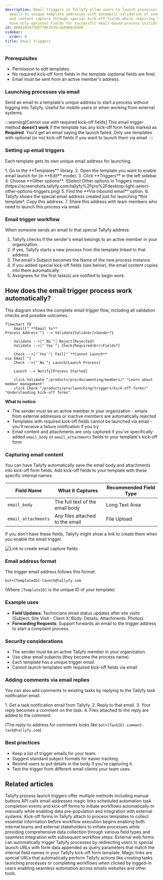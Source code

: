 ```yaml
---
description: Email triggers in Tallyfy allow users to launch processes by sending
  emails to unique template addresses with automatic validation of sender membership
  and content capture through special kick-off fields while requiring templates to
  have only optional fields for successful email-based process initiation.
id: 0604283d73d577667b35cae9909c0d89
sidebar:
  order: 8
title: Email triggers
---
```



### Prerequisites

*   Permission to edit templates.
*   No required kick-off form fields in the template (optional fields are fine).
*   Email must be sent from an active member's address.

### Launching processes via email

Send an email to a template's unique address to start a process without logging into Tallyfy. Useful for mobile users or when working from external systems.

:::warning[Cannot use with required kick-off fields]
This email trigger method **doesn't work** if the template has any kick-off form fields marked as **Required**. You'll get an email saying the launch failed. Only use templates with optional (or no) kick-off fields if you want to launch them via email.
:::

### Setting up email triggers

Each template gets its own unique email address for launching.

<Steps>
1. Go to the **Templates** library.
2. Open the template you want to enable email launch for (in **Edit** mode).
3. Click **Triggers** in the left sidebar.
4. Choose **Other options**.
   ![Select Other options in Triggers menu](https://screenshots.tallyfy.com/tallyfy%2Fpro%2Fdesktop-light-select-other-options-triggers.png)
5. Find the **Via inbound email** option.
6. Tallyfy shows the special email address created just for launching *this template*. Copy this address.
7. Share this address with team members who need to launch this process via email.
</Steps>

### Email trigger workflow

When someone sends an email to that special Tallyfy address:

1. Tallyfy checks if the sender's email belongs to an active member in your organization.
2. If yes, Tallyfy starts a new process from the template linked to that address.
3. The email's Subject becomes the Name of the new process instance.
4. If you added special kick-off fields (see below), the email content copies into them automatically.
5. Assignees for the first task(s) are notified to begin work.

## How does the email trigger process work automatically?

This diagram shows the complete email trigger flow, including all validation checks and possible outcomes.

```mermaid
flowchart TD
    Email["`**Email to**
Process Address`"] --> Validate{Valid<br/>Sender?}
    
    Validate -->|"`No`"| Reject[Rejected]
    Validate -->|"`Yes`"| Check{Required<br/>Fields?}
    
    Check -->|"`Yes`"| Fail["`**Cannot Launch**
via Email`"]
    Check -->|"`No`"| Launch[Launch Process]
    
    Launch --> Notify[Process Started]
    
    click Validate "/products/pro/documenting/members/" "Learn about member management"
    click Check "/products/pro/launching/triggers/kick-off-forms/" "Understanding kick-off forms"
```

**What to notice:**
- The sender must be an active member in your organization - emails from external addresses or inactive members are automatically rejected
- Templates with required kick-off fields cannot be launched via email - you'll receive a failure notification if you try
- Email content and attachments are only captured if you've specifically added `email_body` or `email_attachments` fields to your template's kick-off form

### Capturing email content

You can have Tallyfy automatically save the email body and attachments into kick-off form fields. Add kick-off fields to your template with these specific internal names:

| Field Name              | What it Captures                  | Recommended Field Type |
|-------------------------|-----------------------------------|------------------------|
| `email_body`            | The full text of the email body   | Long Text Area         |
| `email_attachments`     | Any files attached to the email | File Upload            |

If you don't have these fields, Tallyfy might show a link to create them when you enable the email trigger.

![Link to create email capture fields](https://screenshots.tallyfy.com/tallyfy%2Fpro%2Fdesktop-light-create-email-fields.png)

### Email address format

The trigger email address follows this format:

```text
bot+[TemplateID]-launch@tallyfy.com
```

(Where `[TemplateID]` is the unique ID of your template)

### Example uses

*   **Field Updates**: Technicians email status updates after site visits (Subject: Site Visit - Client X; Body: Details; Attachments: Photos).
*   **Forwarding Requests**: Support forwards an email to the trigger address to start a complaint process.

### Security considerations

*   The sender must be an active Tallyfy member in your organization.
*   Use clear email subjects (they become the process name).
*   Each template has a unique trigger email.
*   Cannot launch templates with required kick-off fields via email.

### Adding comments via email replies

You can also add comments to existing tasks by replying to the Tallyfy task notification email.

<Steps>
1. Get a task notification email from Tallyfy.
2. Reply to that email.
3. Your reply becomes a comment on the task.
4. Files attached to the reply are added to the comment.
</Steps>

(The reply-to address for comments looks like `bot+[TaskID]-comment-task@tallyfy.com`)

### Best practices

- Keep a list of trigger emails for your team.
- Suggest standard subject formats for easier tracking.
- Remind users to put details in the body if you're capturing it.
- Test the trigger from different email clients your team uses.


## Related articles
<CardGrid>
<LinkTitleCard header="<b>Launching > Triggers</b>" href="/products/pro/launching/triggers/" > Tallyfy process launch triggers offer multiple methods including manual buttons API calls email addresses magic links scheduled automation task completion events and kick-off forms to initiate workflows automatically or manually while enabling data pre-population and integration with external systems. </LinkTitleCard>
<LinkTitleCard header="<b>Triggers > Launch via a kick-off form</b>" href="/products/pro/launching/triggers/kick-off-forms/" > Kick-off forms in Tallyfy attach to process templates to collect essential information before workflow execution begins enabling both internal teams and external stakeholders to initiate processes while providing comprehensive data collection through various field types and seamless integration with subsequent workflow steps. </LinkTitleCard>
<LinkTitleCard header="<b>Launching > Launch from a form</b>" href="/products/pro/launching/how-to-launch-a-tallyfy-process-from-a-webform/" > External web forms can automatically trigger Tallyfy processes by redirecting users to special launch URLs with form data appended as query parameters that match the internal field names in your Tallyfy kick-off form template. </LinkTitleCard>
<LinkTitleCard header="<b>Triggers > Launch via a magic link</b>" href="/products/pro/launching/triggers/magic-links/" > Magic links are special URLs that automatically perform Tallyfy actions like creating tasks launching processes or completing workflows when clicked by logged-in users enabling seamless automation across emails websites and other tools. </LinkTitleCard>
</CardGrid>